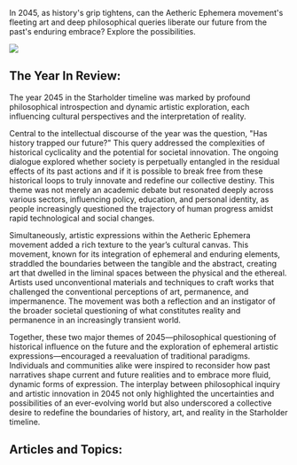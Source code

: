 In 2045, as history's grip tightens, can the Aetheric Ephemera movement's fleeting art and deep philosophical queries liberate our future from the past's enduring embrace? Explore the possibilities.

![](2045_aether_em.png)

## The Year In Review:

The year 2045 in the Starholder timeline was marked by profound philosophical introspection and dynamic artistic exploration, each influencing cultural perspectives and the interpretation of reality.

Central to the intellectual discourse of the year was the question, "Has history trapped our future?" This query addressed the complexities of historical cyclicality and the potential for societal innovation. The ongoing dialogue explored whether society is perpetually entangled in the residual effects of its past actions and if it is possible to break free from these historical loops to truly innovate and redefine our collective destiny. This theme was not merely an academic debate but resonated deeply across various sectors, influencing policy, education, and personal identity, as people increasingly questioned the trajectory of human progress amidst rapid technological and social changes.

Simultaneously, artistic expressions within the Aetheric Ephemera movement added a rich texture to the year’s cultural canvas. This movement, known for its integration of ephemeral and enduring elements, straddled the boundaries between the tangible and the abstract, creating art that dwelled in the liminal spaces between the physical and the ethereal. Artists used unconventional materials and techniques to craft works that challenged the conventional perceptions of art, permanence, and impermanence. The movement was both a reflection and an instigator of the broader societal questioning of what constitutes reality and permanence in an increasingly transient world.

Together, these two major themes of 2045—philosophical questioning of historical influence on the future and the exploration of ephemeral artistic expressions—encouraged a reevaluation of traditional paradigms. Individuals and communities alike were inspired to reconsider how past narratives shape current and future realities and to embrace more fluid, dynamic forms of expression. The interplay between philosophical inquiry and artistic innovation in 2045 not only highlighted the uncertainties and possibilities of an ever-evolving world but also underscored a collective desire to redefine the boundaries of history, art, and reality in the Starholder timeline.

## Articles and Topics:
